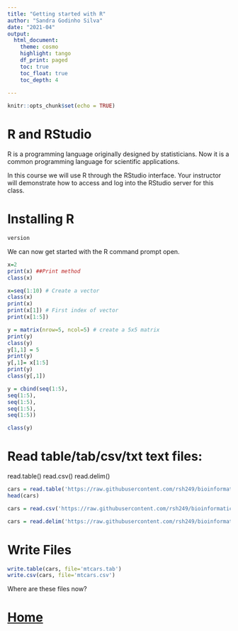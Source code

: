 ```yaml
---
title: "Getting started with R"
author: "Sandra Godinho Silva"
date: "2021-04"
output: 
  html_document:
    theme: cosmo
    highlight: tango
    df_print: paged
    toc: true
    toc_float: true
    toc_depth: 4
  
---
```



```r
knitr::opts_chunk$set(echo = TRUE)
```


# R and RStudio

R is a programming language originally designed by statisticians. Now it is a common programming language for scientific applications. 

In this course we will use R through the RStudio interface. Your instructor will demonstrate how to access and log into the RStudio server for this class.


# Installing R


```r
version
```

We can now get started with the R command prompt open.

```r
x=2
print(x) ##Print method
class(x)

x=seq(1:10) # Create a vector
class(x)
print(x)
print(x[1]) # First index of vector
print(x[1:5])

y = matrix(nrow=5, ncol=5) # create a 5x5 matrix
print(y)
class(y)
y[1,1] = 5
print(y)
y[,1]= x[1:5]
print(y)
class(y[,1])

y = cbind(seq(1:5), 
seq(1:5),
seq(1:5),
seq(1:5),
seq(1:5))

class(y)


```


# Read table/tab/csv/txt text files:
read.table()
read.csv()
read.delim()

```r
cars = read.table('https://raw.githubusercontent.com/rsh249/bioinformatics/master/data/mtcars.csv', header=T, sep = ',') # Read a comma separated values file
head(cars)

cars = read.csv('https://raw.githubusercontent.com/rsh249/bioinformatics/master/data/mtcars.csv')

cars = read.delim('https://raw.githubusercontent.com/rsh249/bioinformatics/master/data/mtcars.csv', sep=',')


```

# Write Files

```r
write.table(cars, file='mtcars.tab')
write.csv(cars, file='mtcars.csv')
```

Where are these files now?








# [Home](https://sandragodinhosilva.github.io/microbiomes2021_course)









